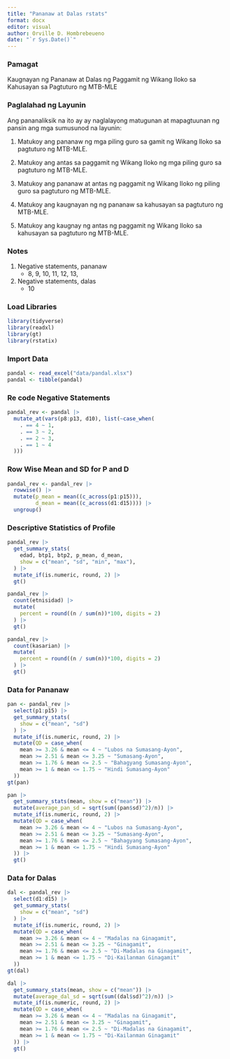 ```yaml
---
title: "Pananaw at Dalas rstats"
format: docx
editor: visual
author: Orville D. Hombrebeueno
date: "`r Sys.Date()`"
---
```


### Pamagat

Kaugnayan ng Pananaw at Dalas ng Paggamit ng Wikang Iloko sa Kahusayan sa Pagtuturo ng MTB-MLE

### Paglalahad ng Layunin

Ang pananaliksik na ito ay ay naglalayong matugunan at mapagtuunan ng pansin ang mga sumusunod na layunin:

1.  Matukoy ang pananaw ng mga piling guro sa gamit ng Wikang Iloko sa pagtuturo ng MTB-MLE.

2.  Matukoy ang antas sa paggamit ng Wikang Iloko ng mga piling guro sa pagtuturo ng MTB-MLE.

3.  Matukoy ang pananaw at antas ng paggamit ng Wikang Iloko ng piling guro sa pagtuturo ng MTB-MLE.

4.  Matukoy ang kaugnayan ng ng pananaw sa kahusayan sa pagtuturo ng MTB-MLE.

5.  Matukoy ang kaugnay ng antas ng paggamit ng Wikang Iloko sa kahusayan sa pagtuturo ng MTB-MLE.

### Notes

1.  Negative statements, pananaw
    -   8, 9, 10, 11, 12, 13,
2.  Negative statements, dalas
    -   10

### Load Libraries

```r
library(tidyverse)
library(readxl)
library(gt)
library(rstatix)
```

### Import Data

```r
pandal <- read_excel("data/pandal.xlsx")
pandal <- tibble(pandal)
```

### Re code Negative Statements

```r
pandal_rev <- pandal |>
  mutate_at(vars(p8:p13, d10), list(~case_when(
    . == 4 ~ 1,
    . == 3 ~ 2,
    . == 2 ~ 3,
    . == 1 ~ 4
  )))
```

### Row Wise Mean and SD for P and D

```r
pandal_rev <- pandal_rev |>
  rowwise() |>
  mutate(p_mean = mean((c_across(p1:p15))),
         d_mean = mean((c_across(d1:d15)))) |>
  ungroup()
```

### Descriptive Statistics of Profile

```r
pandal_rev |>
  get_summary_stats(
    edad, btp1, btp2, p_mean, d_mean,
    show = c("mean", "sd", "min", "max"),
  ) |>
  mutate_if(is.numeric, round, 2) |>
  gt()
```

```r
pandal_rev |>
  count(etnisidad) |>
  mutate(
    percent = round((n / sum(n))*100, digits = 2)
  ) |>
  gt()
```

```r
pandal_rev |>
  count(kasarian) |>
  mutate(
    percent = round((n / sum(n))*100, digits = 2)
  ) |>
  gt()
```

### Data for Pananaw

```r
pan <- pandal_rev |>
  select(p1:p15) |>
  get_summary_stats(
    show = c("mean", "sd")
  ) |>
  mutate_if(is.numeric, round, 2) |>
  mutate(QD = case_when(
    mean >= 3.26 & mean <= 4 ~ "Lubos na Sumasang-Ayon",
    mean >= 2.51 & mean <= 3.25 ~ "Sumasang-Ayon",
    mean >= 1.76 & mean <= 2.5 ~ "Bahagyang Sumasang-Ayon",
    mean >= 1 & mean <= 1.75 ~ "Hindi Sumasang-Ayon"
  ))
gt(pan)
```

```r
pan |>
  get_summary_stats(mean, show = c("mean")) |>
  mutate(average_pan_sd = sqrt(sum((pan$sd)^2)/n)) |>
  mutate_if(is.numeric, round, 2) |>
  mutate(QD = case_when(
    mean >= 3.26 & mean <= 4 ~ "Lubos na Sumasang-Ayon",
    mean >= 2.51 & mean <= 3.25 ~ "Sumasang-Ayon",
    mean >= 1.76 & mean <= 2.5 ~ "Bahagyang Sumasang-Ayon",
    mean >= 1 & mean <= 1.75 ~ "Hindi Sumasang-Ayon"
  )) |>
  gt()
```

### Data for Dalas

```r
dal <- pandal_rev |>
  select(d1:d15) |>
  get_summary_stats(
    show = c("mean", "sd")
  ) |>
  mutate_if(is.numeric, round, 2) |>
  mutate(QD = case_when(
    mean >= 3.26 & mean <= 4 ~ "Madalas na Ginagamit",
    mean >= 2.51 & mean <= 3.25 ~ "Ginagamit",
    mean >= 1.76 & mean <= 2.5 ~ "Di-Madalas na Ginagamit",
    mean >= 1 & mean <= 1.75 ~ "Di-Kailanman Ginagamit"
  ))
gt(dal)
```

```r
dal |>
  get_summary_stats(mean, show = c("mean")) |>
  mutate(average_dal_sd = sqrt(sum((dal$sd)^2)/n)) |>
  mutate_if(is.numeric, round, 2) |>
  mutate(QD = case_when(
    mean >= 3.26 & mean <= 4 ~ "Madalas na Ginagamit",
    mean >= 2.51 & mean <= 3.25 ~ "Ginagamit",
    mean >= 1.76 & mean <= 2.5 ~ "Di-Madalas na Ginagamit",
    mean >= 1 & mean <= 1.75 ~ "Di-Kailanman Ginagamit"
  )) |>
  gt()
```
